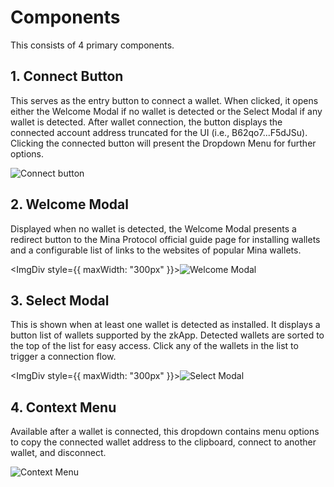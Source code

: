 
# Components

This consists of 4 primary components.

## 1. Connect Button

This serves as the entry button to connect a wallet. When clicked, it opens either the Welcome Modal if no wallet is detected or the Select Modal if any wallet is detected. After wallet connection, the button displays the connected account address truncated for the UI (i.e., B62qo7...F5dJSu). Clicking the connected button will present the Dropdown Menu for further options.

![Connect button](/assets/connect_button.png)

## 2. Welcome Modal

Displayed when no wallet is detected, the Welcome Modal presents a redirect button to the Mina Protocol official guide page for installing wallets and a configurable list of links to the websites of popular Mina wallets.

<ImgDiv style={{ maxWidth: "300px" }}>![Welcome Modal](/assets/welcome_modal.png)</ImgDiv>

## 3. Select Modal

This is shown when at least one wallet is detected as installed. It displays a button list of wallets supported by the zkApp. Detected wallets are sorted to the top of the list for easy access. Click any of the wallets in the list to trigger a connection flow.

<ImgDiv style={{ maxWidth: "300px" }}>![Select Modal](/assets/select_modal.png)</ImgDiv>

## 4. Context Menu

Available after a wallet is connected, this dropdown contains menu options to copy the connected wallet address to the clipboard, connect to another wallet, and disconnect.

![Context Menu](/assets/menu.png)
